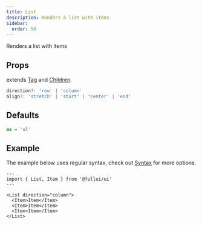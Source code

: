 ```yaml
---
title: List
description: Renders a list with items
sidebar: 
  order: 50
---
```


Renders a list with items

## Props
extends [Tag](/utility/tag) and [Children](/utility/children).

```ts
direction?: 'row' | 'column'
align?: 'stretch' | 'start' | 'center' | 'end'
```

## Defaults
```ts
as = 'ul'
```

## Example
The example below uses regular syntax, check out [Syntax](/overview/syntax) for more options.

```astro live
---
import { List, Item } from '@fullui/ui'
---

<List direction="column">
  <Item>Item</Item>
  <Item>Item</Item>
  <Item>Item</Item>
</List>
```